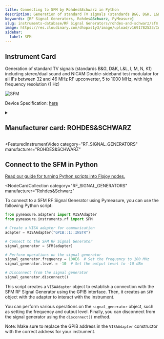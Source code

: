 ```yaml
---
title: Connecting to SFM by Rohdes&Schwarz in Python
description: Generation of standard TV signals (standards B&G, D&K, L&L, I, M, N, K1) including stereo/dual sound and NICAM Double-sideband test modulator for all IFs between 32 and 46 MHz RF upconverter, 5 to 1000 MHz, with high frequency resolution (1 Hz)
keywords: [RF Signal Generators, Rohdes&Schwarz, PyMeasure]
slug: instruments-database/RF Signal Generators/rohdes-and-schwarz/sfm
image: https://res.cloudinary.com/dhopxs1y3/image/upload/v1691782523/Instruments/RF%20Signal%20Generator/SFM/SFM.jpg
sidebar:
  label: SFM
---
```



## Instrument Card

Generation of standard TV signals (standards B&G, D&K, L&L, I, M, N, K1) including stereo/dual sound and NICAM
Double-sideband test modulator for all IFs between 32 and 46 MHz
RF upconverter, 5 to 1000 MHz, with high frequency resolution (1 Hz)

![SFM](https://res.cloudinary.com/dhopxs1y3/image/upload/v1691782523/Instruments/RF%20Signal%20Generator/SFM/SFM.jpg)

Device Specification: [here](https://www.testequipmenthq.com/datasheets/Rohde-Schwarz-SFM-Datasheet.pdf)

<details style={{ marginTop: "15px"}}>
<summary><h2 style={{display:'inline'}}>Manufacturer card: ROHDES&SCHWARZ</h2></summary>

![ROHDES&SCHWARZ](https://res.cloudinary.com/dhopxs1y3/image/upload/v1692806194/Instruments/Vendor%20Logos/RohdeSchwarz.png)

Rohde & Schwarz GmbH & Co KG is an international electronics group specializing in the fields of electronic test equipment, broadcast & media, cybersecurity, radiomonitoring and radiolocation, and radiocommunication.

- Headquarters: Munich, Germany
- Yearly Revenue (millions, USD): 2500
- Vendor Website: [here](https://www.rohde-schwarz.com/ca/home_48230.html)

</details>


<FeaturedInstrumentVideo
  category="RF_SIGNAL_GENERATORS"
  manufacturer="ROHDES&SCHWARZ"
></FeaturedInstrumentVideo>

## Connect to the SFM in Python

[Read our guide for turning Python scripts into Flojoy nodes.](https://docs.flojoy.ai/contribution/blocks/custom-flojoy-block/)


<Tabs>
<TabItem value="Flojoy" label="Flojoy" className="flojoy-instrument-tabs">

<NodeCardCollection
  category="RF_SIGNAL_GENERATORS"
  manufacturer="Rohdes&Schwarz"
></NodeCardCollection>

</TabItem>
<TabItem value="PyMeasure" label="PyMeasure">

To connect to a SFM RF Signal Generator using Pymeasure, you can use the following Python script:

```python
from pymeasure.adapters import VISAAdapter
from pymeasure.instruments.rf import SFM

# Create a VISA adapter for communication
adapter = VISAAdapter("GPIB::1::INSTR")

# Connect to the SFM RF Signal Generator
signal_generator = SFM(adapter)

# Perform operations on the signal generator
signal_generator.frequency = 100E6  # Set the frequency to 100 MHz
signal_generator.level = -10  # Set the output level to -10 dBm

# Disconnect from the signal generator
signal_generator.disconnect()
```

This script creates a `VISAAdapter` object to establish a connection with the SFM RF Signal Generator using the GPIB interface. Then, it creates an `SFM` object with the adapter to interact with the instrument.

You can perform various operations on the `signal_generator` object, such as setting the frequency and output level. Finally, you can disconnect from the signal generator using the `disconnect()` method.

Note: Make sure to replace the GPIB address in the `VISAAdapter` constructor with the correct address for your instrument.

</TabItem>
</Tabs>
